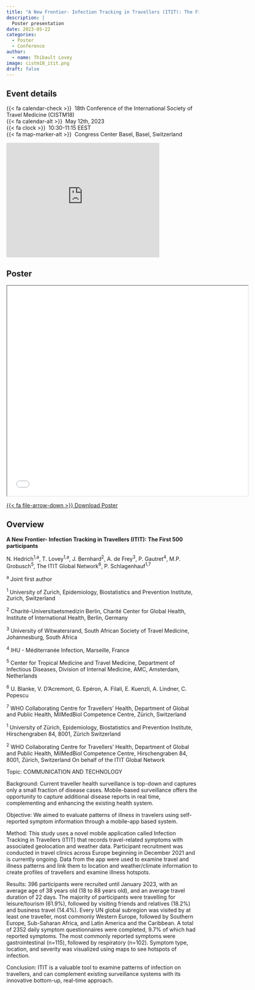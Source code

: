 ```yaml
---
title: "A New Frontier- Infection Tracking in Travellers (ITIT): The First 500 participants"
description: |
  Poster presentation
date: 2023-05-22
categories:
  - Poster
  - Conference
author: 
  - name: Thibault Lovey
image: cistm18_itit.png
draft: false
---
```

## Event details

{{< fa calendar-check >}}  18th Conference of the International Society of Travel Medicine (CISTM18)<br> {{< fa calendar-alt >}}  May 12th, 2023<br> {{< fa clock >}}  10:30-11:15 EEST<br> {{< fa map-marker-alt >}}  Congress Center Basel, Basel, Switzerland

<iframe src="https://www.google.com/maps/embed?pb=!1m18!1m12!1m3!1d2692.272792129484!2d7.5966725122484124!3d47.56248057106565!2m3!1f0!2f0!3f0!3m2!1i1024!2i768!4f13.1!3m3!1m2!1s0x4791b9b9f44ce80f%3A0x549e8c49a2c2cdc1!2sCongress%20Center%20Basel!5e0!3m2!1sen!2snl!4v1691061969410!5m2!1sen!2snl" width="400" height="300" style="border:0;" allowfullscreen="" loading="lazy" referrerpolicy="no-referrer-when-downgrade"></iframe>

## Poster

<iframe class="slide-deck ar16x9" src="ITIT_Poster.pdf" title="Travel-related respiratory symptoms and infections in travellers (2000-2022)" width="125%" height="550"></iframe>

<p class="text-center">
  <a class="btn btn-primary btn-lg cv-download" href="ITIT_Poster.pdf" target="_blank">
    {{< fa file-arrow-down >}} Download Poster
  </a>
</p>


## Overview

**A New Frontier- Infection Tracking in Travellers (ITIT): The First 500 participants**

N. Hedrich<sup>1,a</sup>, T. Lovey<sup>1,a</sup>, J. Bernhard<sup>2</sup>, A. de Frey<sup>3</sup>, P. Gautret<sup>4</sup>, M.P. Grobusch<sup>5</sup>, The ITIT Global Network<sup>6</sup>, P. Schlagenhauf<sup>1,7</sup>

<sup>a</sup> Joint first author

<sup>1</sup> University of Zurich, Epidemiology, Biostatistics and Prevention Institute, Zurich, Switzerland

<sup>2</sup> Charité-Universitaetsmedizin Berlin, Charité Center for Global Health, Institute of International Health, Berlin, Germany

<sup>3</sup> University of Witwatersrand, South African Society of Travel Medicine, Johannesburg, South Africa

<sup>4</sup> IHU - Méditerranée Infection, Marseille, France

<sup>5</sup> Center for Tropical Medicine and Travel Medicine, Department of Infectious Diseases, Division of Internal Medicine, AMC, Amsterdam, Netherlands

<sup>6</sup> U. Blanke, V. D'Acremont, G. Epéron, A. Filali, E. Kuenzli, A. Lindner, C. Popescu

<sup>7</sup> WHO Collaborating Centre for Travellers' Health, Department of Global and Public Health, MilMedBiol Competence Centre, Zürich, Switzerland

<sup>1</sup> University of Zürich, Epidemiology, Biostatistics and Prevention Institute, Hirschengraben 84, 8001, Zürich Switzerland

<sup>2</sup> WHO Collaborating Centre for Travellers' Health, Department of Global and Public Health, MilMedBiol Competence Centre, Hirschengraben 84, 8001, Zürich, Switzerland
On behalf of the ITIT Global Network

Topic: COMMUNICATION AND TECHNOLOGY

Background: Current traveller health surveillance is top-down and captures only a small fraction of disease cases. Mobile-based surveillance offers the opportunity to capture additional disease reports in real time, complementing and enhancing the existing health system.

Objective: We aimed to evaluate patterns of illness in travelers using self-reported symptom information through a mobile-app based system. 

Method: This study uses a novel mobile application called Infection Tracking in Travellers (ITIT) that records travel-related symptoms with associated geolocation and weather data. Participant recruitment was conducted in travel clinics across Europe beginning in December 2021 and is currently ongoing. Data from the app were used to examine travel and illness patterns and link them to location and weather/climate information to create profiles of travellers and examine illness hotspots. 

Results: 396 participants were recruited until January 2023, with an average age of 38 years old (18 to 88 years old), and an average travel duration of 22 days. The majority of participants were travelling for leisure/tourism (61.9%), followed by visiting friends and relatives (18.2%) and business travel (14.4%). Every UN global subregion was visited by at least one traveller, most commonly Western Europe, followed by Southern Europe, Sub-Saharan Africa, and Latin America and the Caribbean. A total of 2352 daily symptom questionnaires were completed, 9.7% of which had reported symptoms. The most commonly reported symptoms were gastrointestinal (n=115), followed by respiratory (n=102). Symptom type, location, and severity was visualized using maps to see hotspots of infection.

Conclusion: ITIT is a valuable tool to examine patterns of infection on travellers, and can complement existing surveillance systems with its innovative bottom-up, real-time approach.  



